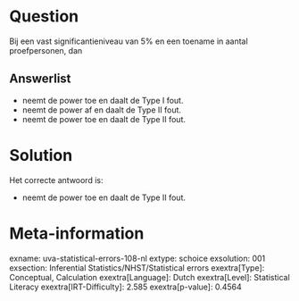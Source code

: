 Question
========

Bij een vast significantieniveau van 5% en een toename in aantal
proefpersonen, dan


Answerlist
----------

* neemt de power toe en daalt de Type I fout.
* neemt de power af en daalt de Type II fout.
* neemt de power toe en daalt de Type II fout.

Solution
========

Het correcte antwoord is: 

* neemt de power toe en daalt de Type II fout.

Meta-information
================
exname: uva-statistical-errors-108-nl
extype: schoice
exsolution: 001
exsection: Inferential Statistics/NHST/Statistical errors
exextra[Type]: Conceptual, Calculation
exextra[Language]: Dutch
exextra[Level]: Statistical Literacy
exextra[IRT-Difficulty]: 2.585
exextra[p-value]: 0.4564
